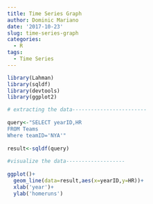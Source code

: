 ```yaml
---
title: Time Series Graph
author: Dominic Mariano
date: '2017-10-23'
slug: time-series-graph
categories:
  - R
tags:
  - Time Series
---
```


```r
library(Lahman)
library(sqldf)
library(devtools)
library(ggplot2)
```

```r
# extracting the data------------------------ 
  
query<-"SELECT yearID,HR 
FROM Teams 
Where teamID='NYA'" 
  
result<-sqldf(query) 
  
#visualize the data------------------- 
  
ggplot()+ 
  geom_line(data=result,aes(x=yearID,y=HR))+ 
  xlab('year')+ 
  ylab('homeruns') 
 
```